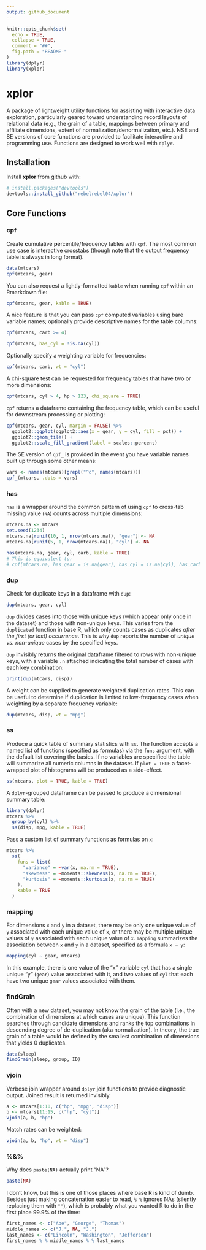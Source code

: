 ```yaml
---
output: github_document
---
```


```r
knitr::opts_chunk$set(
  echo = TRUE,
  collapse = TRUE,
  comment = "##",
  fig.path = "README-"
)
library(dplyr)
library(xplor)
```

# xplor

A package of lightweight utility functions for assisting with interactive data exploration, particularly geared toward understanding record layouts of relational data (e.g., the grain of a table, mappings between primary and affiliate dimensions, extent of normalization/denormalization, etc.). NSE and SE versions of core functions are provided to facilitate interactive and programming use. Functions are designed to work well with `dplyr`.

## Installation

Install **xplor** from github with:

```r
# install.packages("devtools")
devtools::install_github("rebelrebel04/xplor")
```

## Core Functions

### cpf

Create **c**umulative **p**ercentile/**f**requency tables with `cpf`. The most common use case is interactive crosstabs (though note that the output frequency table is always in long format).

```r
data(mtcars)
cpf(mtcars, gear)
```

You can also request a lightly-formatted `kable` when running `cpf` within an Rmarkdown file:

```r
cpf(mtcars, gear, kable = TRUE)
```

A nice feature is that you can pass `cpf` computed variables using bare variable names; optionally provide descriptive names for the table columns:

```r
cpf(mtcars, carb >= 4)

cpf(mtcars, has_cyl = !is.na(cyl))
```

Optionally specify a weighting variable for frequencies:

```r
cpf(mtcars, carb, wt = "cyl")
```

A chi-square test can be requested for frequency tables that have two or more dimensions:

```r
cpf(mtcars, cyl > 4, hp > 123, chi_square = TRUE)
```

`cpf` returns a dataframe containing the frequency table, which can be useful for downstream processing or plotting:

```r
cpf(mtcars, gear, cyl, margin = FALSE) %>% 
  ggplot2::ggplot(ggplot2::aes(x = gear, y = cyl, fill = pct)) +
  ggplot2::geom_tile() +
  ggplot2::scale_fill_gradient(label = scales::percent)
```

The SE version of `cpf_` is provided in the event you have variable names built up through some other means:

```r
vars <- names(mtcars)[grepl("^c", names(mtcars))]
cpf_(mtcars, .dots = vars)
```


### has

`has` is a wrapper around the common pattern of using `cpf` to cross-tab missing value (`NA`) counts across multiple dimensions:

```r
mtcars.na <- mtcars
set.seed(1234)
mtcars.na[runif(10, 1, nrow(mtcars.na)), "gear"] <- NA
mtcars.na[runif(5, 1, nrow(mtcars.na)), "cyl"] <- NA

has(mtcars.na, gear, cyl, carb, kable = TRUE)
# This is equivalent to:
# cpf(mtcars.na, has_gear = is.na(gear), has_cyl = is.na(cyl), has_carb = is.na(carb), kable = TRUE)
```



### dup

Check for duplicate keys in a dataframe with `dup`:

```r
dup(mtcars, gear, cyl)
```

`dup` divides cases into those with unique keys (which appear only once in the dataset) and those with non-unique keys. This varies from the `duplicated` function in base R, which only counts cases as duplicates *after the first (or last) occurrence*. This is why `dup` reports the number of *unique vs. non-unique* cases by the specified keys.

`dup` invisibly returns the original dataframe filtered to rows with non-unique keys, with a variable `.n` attached indicating the total number of cases with each key combination:

```r
print(dup(mtcars, disp))
```

A weight can be supplied to generate weighted duplication rates. This can be useful to determine if duplication is limited to low-frequency cases when weighting by a separate frequency variable:

```r
dup(mtcars, disp, wt = "mpg")
```



### ss

Produce a quick table of **s**ummary **s**tatistics with `ss`. The function accepts a named list of functions (specified as formulas) via the `funs` argument, with the default list covering the basics. If no variables are specified the table will summarize all numeric columns in the dataset. If `plot = TRUE` a facet-wrapped plot of histograms will be produced as a side-effect.

```r
ss(mtcars, plot = TRUE, kable = TRUE)
```

A `dplyr`-grouped dataframe can be passed to produce a dimensional summary table:

```r
library(dplyr)
mtcars %>% 
  group_by(cyl) %>% 
  ss(disp, mpg, kable = TRUE)
```

Pass a custom list of summary functions as formulas on `x`:

```r
mtcars %>% 
  ss(
    funs = list(
      "variance" = ~var(x, na.rm = TRUE), 
      "skewness" = ~moments::skewness(x, na.rm = TRUE), 
      "kurtosis" = ~moments::kurtosis(x, na.rm = TRUE)
    ), 
    kable = TRUE
  )
```


### mapping

For dimensions `x` and `y` in a dataset, there may be only one unique value of `y` associated with each unique value of `x`, or there may be multiple unique values of `y` associated with each unique value of `x`. `mapping` summarizes the association between `x` and `y` in a dataset, specified as a formula `x ~ y`:

```r
mapping(cyl ~ gear, mtcars)
```

In this example, there is one value of the "x" variable `cyl` that has a single unique "y" (`gear`) value associated with it, and two values of `cyl` that each have two unique `gear` values associated with them.


### findGrain

Often with a new dataset, you may not know the grain of the table (i.e., the combination of dimensions at which cases are unique). This function searches through candidate dimensions and ranks the top combinations in descending degree of de-duplication (aka normalization). In theory, the true grain of a table would be defined by the smallest combination of dimensions that yields 0 duplicates.

```r
data(sleep)
findGrain(sleep, group, ID)
```

### vjoin

Verbose join wrapper around `dplyr` join functions to provide diagnostic output. Joined result is returned invisibly.

```r
a <- mtcars[1:10, c("hp", "mpg", "disp")]
b <- mtcars[11:15, c("hp", "cyl")]
vjoin(a, b, "hp")
```

Match rates can be weighted:

```r
vjoin(a, b, "hp", wt = "disp")
```



### %&%

Why does `paste(NA)` actually print "NA"?

```r
paste(NA)
```

I don't know, but this is one of those places where base R is kind of dumb. Besides just making concatenation easier to read, `% %` ignores NAs (silently replacing them with `""`), which is probably what you wanted R to do in the first place 99.9% of the time:

```r
first_names <- c("Abe", "George", "Thomas")
middle_names <- c("J.", NA, "J.")
last_names <- c("Lincoln", "Washington", "Jefferson")
first_names % % middle_names % % last_names
```

